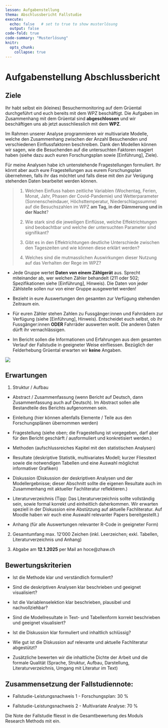 ```yaml
---
lesson: Aufgabenstellung
thema: Abschlussbericht Fallstudie
execute: 
  echo: false   # set to true to show musterlösung
  output: false
code-fold: true
code-summary: "Musterlösung"
knitr:
  opts_chunk: 
    collapse: true
---
```


# Aufgabenstellung Abschlussbericht


## Ziele 

Ihr habt selbst ein (kleines) Besuchermonitoring auf dem Grüental durchgeführt und euch bereits mit dem WPZ beschäftigt. Die Aufgaben im Zusammenhang mit dem Grüental sind __abgeschlossen__ und wir beschäftigen uns ab jetzt ausschliesslich mit dem __WPZ__.

Im Rahmen unserer Analyse programmieren wir multivariate Modelle, welche den Zusammenhang zwischen der Anzahl Besuchenden und verschiedenen Einflussfaktoren beschreiben. Dank den Modellen können wir sagen, wie die Besuchenden auf die untersuchten Faktoren reagiert haben (siehe dazu auch euren Forschungsplan sowie [Einführung], Ziele). 

Für meine Analysen habe ich untenstehende Fragestellungen formuliert. Ihr könnt aber auch eure Fragestellungen aus eurem Forschungsplan übernehmen, falls ihr das möchtet und falls diese mit den zur Verügung stehenden Daten bearbeitet werden können.

>1) Welchen Einfluss haben zeitliche Variablen (Wochentag, Ferien, Monat, Jahr, Phasen der Covid-Pandemie) und Wetterparameter (Sonnenscheindauer, Höchsttemperatur, Niederschlagssumme) auf die Besuchszahlen im WPZ __am Tag, in der Dämmerung und in der Nacht__?
>
>2) Wie stark sind die jeweiligen Einflüsse, welche Effektrichtungen sind beobachtbar und welche der untersuchten Parameter sind signifikant?
>
>3)	Gibt es in den Effektrichtungen deutliche Unterschiede zwischen den Tageszeiten und wie können diese erklärt werden?
>
>4)	Welches sind die mutmasslichen Auswirkungen dieser Nutzung auf das Verhalten der Rege im WPZ?
>

- Jede Gruppe wertet __Daten von einem Zählgerät__ aus. Sprecht miteinander ab, wer welchen Zähler behandelt (211 oder 502; Spezifikationen siehe [Einführung], Hinweis). Die Daten von jeder Zählstelle sollen nur von einer Gruppe ausgewertet werden!

- Bezieht in eure Auswertungen den gesamten zur Verfügung stehenden Zeitraum ein. 

- Für euren Zähler stehen Zahlen zu Fussgänger:innen und Fahrrädern zur Verfügung (siehe [Einführung], Hinweis). Entscheidet euch selbst, ob ihr Fussgänger:innen __ODER__ Fahrräder auswerten wollt. Die anderen Daten dürft ihr vernachlässigen.

- Im Bericht sollen die Informationen und Erfahrungen aus dem gesamten Verlauf der Fallstudie in geeigneter Weise einfliessen. Bezüglich der Felderhebung Grüental erwarten wir __keine__ Angaben. 


![](images/Aufbau_Fallstudie_Profil_S.png)

## Erwartungen

1) Struktur / Aufbau

- Abstract / Zusammenfassung (wenn Bericht auf Deutsch, dann Zusammenfassung auch auf Deutsch). Im Abstract sollen alle Bestandteile des Berichts aufgenommen sein.

- Einleitung (hier können allenfalls Elemente / Teile aus den Forschungsplänen übernommen werden)

-	Fragestellung (siehe oben; die Fragestellung ist vorgegeben, darf aber für den Bericht geschärft / ausformuliert und konkretisiert werden.)

-	Methoden (aufschlussreiches Kapitel mit den statistischen Analysen)

-	Resultate (deskriptive Statistik, multivariates Modell; kurzer Fliesstext sowie die notwendigen Tabellen und eine Auswahl möglichst informativer Grafiken)

-	Diskussion (Diskussion der deskriptiven Analysen und der Modellergebnisse; dieser Abschnitt sollte die eigenen Resultate auch im Zusammenhang mit aktueller Fachliteratur reflektieren.)

-	Literaturverzeichnis (Tipp: Das Literaturverzeichnis sollte vollständig sein, sowie formal korrekt und einheitlich daherkommen. Wir erwarten speziell in der Diskussion eine Abstützung auf aktuelle Fachliteratur. Auf Moodle haben wir euch eine Auswahl relevanter Papers bereitgestellt.)

-	Anhang (für alle Auswertungen relevanter R-Code in geeigneter Form) 

2) Gesamtumfang max. 12'000 Zeichen (inkl. Leerzeichen; exkl. Tabellen, Literaturverzeichnis und Anhang)

3) Abgabe am __12.1.2025__ per Mail an hoce@zhaw.ch


## Bewertungskriterien

-	Ist die Methode klar und verständlich formuliert?

-	Sind die deskriptiven Analysen klar beschrieben und geeignet visualisiert?

-	Ist die Variablenselektion klar beschrieben, plausibel und nachvollziehbar?

-	Sind die Modellresultate in Text- und Tabellenform korrekt beschrieben und geeignet visualisiert?

-	Ist die Diskussion klar formuliert und inhaltlich schlüssig?

-	Wie gut ist die Diskussion auf relevante und aktuelle Fachliteratur abgestützt?

-	Zusätzliche bewerten wir die inhaltliche Dichte der Arbeit und die formale Qualität (Sprache, Struktur, Aufbau, Darstellung, Literaturverzeichnis, Umgang mit Literatur im Text)


## Zusammensetzung der Fallstudiennote:

-	Fallstudie-Leistungsnachweis 1 - Forschungsplan: 30 %

-	Fallstudie-Leistungsnachweis 2 - Multivariate Analyse: 70 %

Die Note der Fallstudie fliesst in die Gesamtbewertung des Moduls Research Methods mit ein.